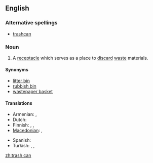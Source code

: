 ==English==

===Alternative spellings===
* [[trashcan]]

===Noun===
{{en-noun|sg=[[trash]] [[can]]}}

# A [[receptacle]] which serves as a place to [[discard]] [[waste]] materials.

====Synonyms====
* [[litter bin]]
* [[rubbish bin]]
* [[wastepaper basket]]

====Translations====
{{trans-top|receptacle for waste materials}}
* Armenian: {{t-|hy|աղբարկղ|tr=aġbarkġ|sc=Armn|xs=Armenian}},  {{t-|hy|աղբաման|tr=aġbaman|sc=Armn|xs=Armenian}}
* Dutch: {{t+|nl|vuilnisbak|m}}
* Finnish: {{t-|fi|jäteastia}}, {{t+|fi|roskakori}}, {{t|fi|roskapönttö}}
* [[Macedonian]]: {{t|mk|корпа за отпадоци|f|tr=kórpa za otpádoci|sc=Cyrl|xs=Macedonian}},  {{t|mk|канта за ѓубре|f|tr=kánta za ǵúbre|sc=Cyrl|xs=Macedonian}}
{{trans-mid}}
* Spanish: {{t|es|tacho de basura|m}}
* Turkish: {{t|tr|çöp kutusu}},  {{t|tr|çöp tenekesi}},  {{t+|tr|çöp}}
{{trans-bottom}}

[[zh:trash can]]